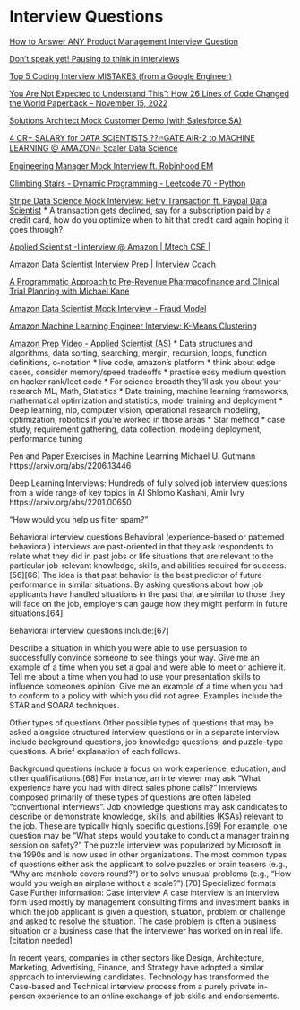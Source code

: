 # Interview Questions  {.unnumbered}

[How to Answer ANY Product Management Interview Question](https://www.youtube.com/watch?v=dNtks5NfUwc)

[Don't speak yet! Pausing to think in interviews](https://www.youtube.com/watch?v=TB3jbeUNv28)

[Top 5 Coding Interview MISTAKES (from a Google Engineer)](https://www.youtube.com/watch?v=rMj6KnxZu5M)

[You Are Not Expected to Understand This": How 26 Lines of Code Changed the World Paperback – November 15, 2022](https://www.amazon.com/You-Are-Expected-Understand-This/dp/0691208484)

[Solutions Architect Mock Customer Demo (with Salesforce SA)](https://www.youtube.com/watch?v=JnmpeY540Ig)

[4 CR+ SALARY for DATA SCIENTISTS ??🔥GATE AIR-2 to MACHINE LEARNING @ AMAZON🔥 Scaler Data Science](https://www.youtube.com/watch?v=6Gd9i3DxhkM)

[Engineering Manager Mock Interview ft. Robinhood EM](https://www.youtube.com/watch?v=sOX_Xl1TKic)

[Climbing Stairs - Dynamic Programming - Leetcode 70 - Python](https://www.youtube.com/watch?v=uCiBkaA4V6M)

[Stripe Data Science Mock Interview: Retry Transaction ft. Paypal Data Scientist](https://www.youtube.com/watch?v=uCiBkaA4V6M)
* A transaction gets declined, say for a subscription paid by a credit card, how do you optimize when to hit that credit card again hoping it goes through?

[Applied Scientist -I interview @ Amazon | Mtech CSE |](https://www.youtube.com/watch?v=TqRrmx_ZKaM)

[Amazon Data Scientist Interview Prep | Interview Coach](https://www.youtube.com/watch?v=0kdthwyye2I)

[A Programmatic Approach to Pre-Revenue Pharmacofinance and Clinical Trial Planning with Michael Kane](https://www.youtube.com/watch?v=AC-f8Y7ufHM)

[Amazon Data Scientist Mock Interview - Fraud Model](https://www.youtube.com/watch?v=68I67w63IpY)

[Amazon Machine Learning Engineer Interview: K-Means Clustering](https://www.youtube.com/watch?v=xKZHH-UOsUM&t=1231s)

[Amazon Prep Video - Applied Scientist (AS)](https://www.youtube.com/watch?v=Y4qYcglrYnI)
* Data structures and algorithms, data sorting, searching, mergin, recursion, loops, function definitions, o-notation
* live code, amazon's platform
* think about edge cases, consider memory/speed tradeoffs
* practice easy medium question on hacker rank/leet code
* For science breadth they'll ask you about your research ML, Math, Statistics
* Data training, machine learning frameworks, mathematical optimization and statistics, model training and deployment
* Deep learning, nlp, computer vision, operational research modeling, optimization, robotics if you're worked in those areas
* Star method
* case study, requirement gathering, data collection, modeling deployment, performance tuning


Pen and Paper Exercises in Machine Learning
Michael U. Gutmann
https://arxiv.org/abs/2206.13446


Deep Learning Interviews: Hundreds of fully solved job interview questions from a wide range of key topics in AI
Shlomo Kashani, Amir Ivry
https://arxiv.org/abs/2201.00650



"How would you help us filter spam?"

Behavioral interview questions
Behavioral (experience-based or patterned behavioral) interviews are past-oriented in that they ask respondents to relate what they did in past jobs or life situations that are relevant to the particular job-relevant knowledge, skills, and abilities required for success.[56][66] The idea is that past behavior is the best predictor of future performance in similar situations. By asking questions about how job applicants have handled situations in the past that are similar to those they will face on the job, employers can gauge how they might perform in future situations.[64]

Behavioral interview questions include:[67]

Describe a situation in which you were able to use persuasion to successfully convince someone to see things your way.
Give me an example of a time when you set a goal and were able to meet or achieve it.
Tell me about a time when you had to use your presentation skills to influence someone's opinion.
Give me an example of a time when you had to conform to a policy with which you did not agree.
Examples include the STAR and SOARA techniques.

Other types of questions
Other possible types of questions that may be asked alongside structured interview questions or in a separate interview include background questions, job knowledge questions, and puzzle-type questions. A brief explanation of each follows.

Background questions include a focus on work experience, education, and other qualifications.[68] For instance, an interviewer may ask "What experience have you had with direct sales phone calls?" Interviews composed primarily of these types of questions are often labeled "conventional interviews".
Job knowledge questions may ask candidates to describe or demonstrate knowledge, skills, and abilities (KSAs) relevant to the job. These are typically highly specific questions.[69] For example, one question may be "What steps would you take to conduct a manager training session on safety?"
The puzzle interview was popularized by Microsoft in the 1990s and is now used in other organizations. The most common types of questions either ask the applicant to solve puzzles or brain teasers (e.g., "Why are manhole covers round?") or to solve unusual problems (e.g., "How would you weigh an airplane without a scale?").[70]
Specialized formats
Case
Further information: Case interview
A case interview is an interview form used mostly by management consulting firms and investment banks in which the job applicant is given a question, situation, problem or challenge and asked to resolve the situation. The case problem is often a business situation or a business case that the interviewer has worked on in real life.[citation needed]

In recent years, companies in other sectors like Design, Architecture, Marketing, Advertising, Finance, and Strategy have adopted a similar approach to interviewing candidates. Technology has transformed the Case-based and Technical interview process from a purely private in-person experience to an online exchange of job skills and endorsements.